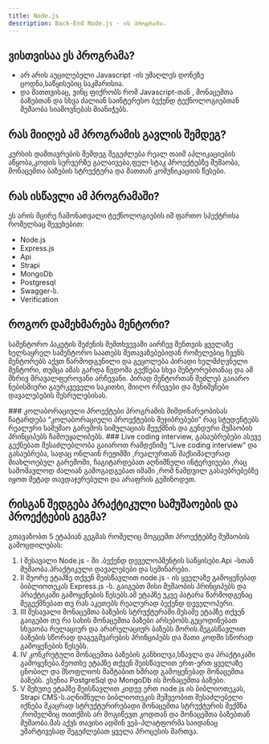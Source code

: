 ```yaml
---
title: Node.js
description: Back-End Node.js - ის პროგრამა.
---
```


## ვისთვისაა ეს პროგრამა?

- არ არის აუცილებელი Javascript -ის უმაღლეს დონეზე ცოდნა,საწყისებიც საკმარისია.
- და მათთვისაც, ვინც ფიქრობს რომ Javascript-თან , მონაცემთა ბაზებთან და სხვა ძალიან საინტერესო ბექენდ ტექნოლოგიებთან მუშაობა სიამოვნებას მიანიჭებს.

## რას მიიღებ ამ პროგრამის გავლის შემდეგ?

კურსის დამთავრების შემდეგ შეგეძლება რეალ თაიმ აპლიკაციების აწყობა,კოდის სერვერზე გალაივება,ფულ სტაკ პროექტებზე მუშაობა, მონაცემთა ბაზების სტრუქტურა და მათთან კომუნიკაციის წესები.	

## რას ისწავლი ამ პროგრამაში?
ეს არის მცირე ჩამონათვალი ტექნოლოგიების იმ ფართო სპექტრისა რომელსაც შევეხებით:

- Node.js
- Express.js
- Api
- Strapi
- MongoDb
- Postgresql
- Swagger-ს.
-  Verification

## როგორ დამეხმარება მენტორი?
სამენტორო პაკეტის შეძენის შემთხვევაში აირჩევ შენთვის ყველაზე ხელსაყრელ სამენტორო საათებს შეთავაზებებიდან რომელებიც ჩვენს მენტორებს აქვთ წარმოდგენილი და გეყოლება პირადი ხელმძღვნელი მენტორი, თუმცა ამას გარდა წვდომა გექნება სხვა მენტორებთანაც და ამ მხრივ მრავალფეროვანი არჩევანი. პირად მენტორთან შეძლებ გაიარო ნებისმიერი გაურკვეველი საკითხი, მიიღო რჩევები და შენიშვნები დავალებების შესრულებისას.

<Callout>
### კოლაბორაციული პროექტები
პროგრამის მიმდინარეობისას ჩატარდება “კოლაბორაციული პროექტების შეჯიბრებები” რაც სტუდენტებს რეალური სამუშაო გარემოს სიმულაციას შეუქმნის და გუნდური მუშაობის პრინციპებს ჩამოუყალიბებს.
</Callout>

<Callout>
### Live coding interview, გასაუბრებები
ასევე გექნებათ შესაძლებლობა გაიაროთ რამდენიმე “Live coding interview” და გასაუბრება, სადაც ონლაინ რეჟიმში ,რეალურთან მაქსიმალურად მიახლოებულ გარემოში, ჩაგიტარდებათ აღნიშნული ინტერვიუები ,რაც სამომავლოდ ძალიან გამოგადგებათ იმაში ,რომ ნამდვილ გასაუბრებებზე იყოთ მეტად თავდაჯერებული და არაფრის გეშინოდეთ.
</Callout>

## რისგან შედგება პრაქტიკული სამუშაოების და პროექტების გეგმა?
გთავაზობთ 5 ეტაპიან გეგმას რომელიც მოგცემთ პროექტებზე მუშაობის გამოცდილებას:

1. I შესავალი Node.js - ში .ბექენდ დეველოპმენტის საწყისები.Api -სთან მუშაობა.პრაქტიკული დავალებები და სემინარები.
1. II  მეორე ეტაპზე თქვენ შეისწავლით node.js - ის ყველაზე გამოყენებად ბიბლიოთეკას Express.js -ს. გაიგებთ მისი მუშაობის პრინციპებს და პრაქტიკაში გამოყენების წესებს.ამ ეტაპზე უკვე პატარა წარმოდგენაც შეგექმნებათ თუ რას აკეთებს რეალურად ბექენდ დეველოპერი.
1. III შესავალი მონაცემთა ბაზების სტრუქტურაში.მესამე ეტაპზე თქვენ გაიგებთ თუ რა სახის მონაცემთა ბაზები არსებობს.გეცოდინებათ სხვაობა რელაციურ და არარელაციურ ბაზებს შორის.შეგასწავლით ბაზების სწორად დაგეგმვარების პრინციპებს და მათი კოდში სწორად გამოყენების წესებს.
1. IV კონკრეტული მონაცემთა ბაზების განხილვა,სწავლა და პრაქტიკაში გამოყენება.მეოთხე ეტაპზე თქვენ შეისწავლით ერთ-ერთ ყველაზე ცნობილ და მსოფლიოს მაშტაბით ხშრად გამოყენებად მონაცემთა ბაზებს. ესენია PostgreSql და MongoDb ის მონაცემთა ბაზები.
1. V მეხუთე ეტაპზე შეისწავლით კიდევ ერთ node.js ის ბიბლიოთეკას, Strapi CMS-ს.აღნიშნული ბიბლიოთეკის მეშვეობით შესაძლებელი იქნება მკაცრად სტრუქტურირებადი მონაცემთა სტრუქტურის შექმნა ,რომელშიც თითქმის არ მოგიწევთ კოდთან და მონაცემთა ბაზებთან მუშაობა.მას აქვს თავისი ადმინ ვებ-პლატფორმა საიდანაც უმარტივესად შეგეძლებათ ყველა პროცესის მართვა.


